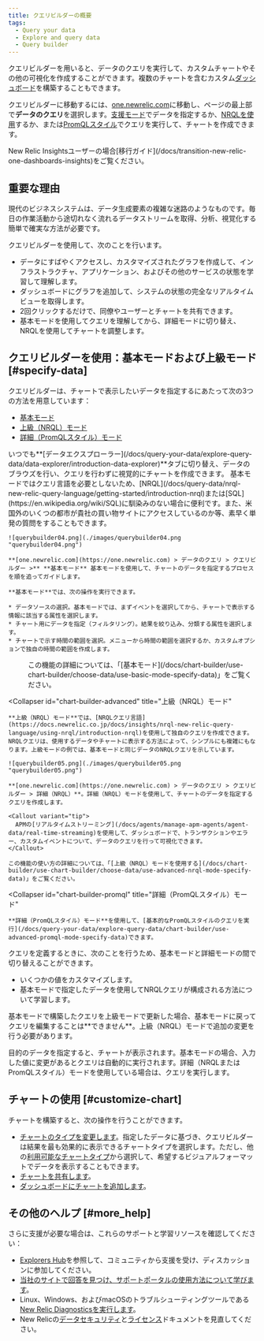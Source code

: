 ```yaml
---
title: クエリビルダーの概要
tags:
  - Query your data
  - Explore and query data
  - Query builder
---
```


クエリビルダーを用いると、データのクエリを実行して、カスタムチャートやその他の可視化を作成することができます。複数のチャートを含むカスタム[ダッシュボード](/docs/dashboards/manage-your-dashboard/manage-your-dashboard#dash-create-chart)を構築することもできます。

クエリビルダーに移動するには、[one.newrelic.com](https://one.newrelic.com)に移動し、ページの最上部で**データのクエリ**を選択します。[支援モード](/docs/chart-builder/use-chart-builder/choose-data/use-basic-mode-specify-data)でデータを指定するか、[NRQLを使用](/docs/chart-builder/use-chart-builder/choose-data/use-advanced-nrql-mode-specify-data)するか、または[PromQLスタイル](/docs/query-your-data/explore-query-data/chart-builder/use-advanced-promql-mode-specify-data)でクエリを実行して、チャートを作成できます。

<Callout variant="important">
  New Relic Insightsユーザーの場合[移行ガイド](/docs/transition-new-relic-one-dashboards-insights)をご覧ください。
</Callout>

## 重要な理由

現代のビジネスシステムは、データ生成要素の複雑な迷路のようなものです。毎日の作業活動から途切れなく流れるデータストリームを取得、分析、視覚化する簡単で確実な方法が必要です。

クエリビルダーを使用して、次のことを行います。

* データにすばやくアクセスし、カスタマイズされたグラフを作成して、インフラストラクチャ、アプリケーション、およびその他のサービスの状態を学習して理解します。
* ダッシュボードにグラフを追加して、システムの状態の完全なリアルタイムビューを取得します。
* 2回クリックするだけで、同僚やユーザーとチャートを共有できます。
* 基本モードを使用してクエリを理解してから、詳細モードに切り替え、NRQLを使用してチャートを調整します。

## クエリビルダーを使用：基本モードおよび上級モード [#specify-data]

クエリビルダーは、チャートで表示したいデータを指定するにあたって次の3つの方法を用意しています：

* [基本モード](/docs/chart-builder/use-chart-builder/choose-data/use-basic-mode-specify-data)
* [上級（NRQL）モード](/docs/chart-builder/use-chart-builder/choose-data/use-advanced-nrql-mode-specify-data)
* [詳細（PromQLスタイル）モード](#chart-builder-promql)

<Callout variant="tip">
  いつでも**[データエクスプローラー](/docs/query-your-data/explore-query-data/data-explorer/introduction-data-explorer)**タブに切り替え、データのブラウズを行い、クエリを行わずに視覚的にチャートを作成できます。
</Callout>

<CollapserGroup>
  <Collapser
    id="chart-builder-basic"
    title="基本モード"
  >
    基本モードではクエリ言語を必要としないため、[NRQL](/docs/query-data/nrql-new-relic-query-language/getting-started/introduction-nrql)または[SQL](https://en.wikipedia.org/wiki/SQL)に馴染みのない場合に便利です。また、米国外のいくつの都市が貴社の買い物サイトにアクセスしているのか等、素早く単発の質問をすることもできます。

    ![querybuilder04.png](./images/querybuilder04.png "querybuilder04.png")

    **[one.newrelic.com](https://one.newrelic.com) > データのクエリ > クエリビルダー >** **基本モード** 基本モードを使用して、チャートのデータを指定するプロセスを順を追ってガイドします。

    **基本モード**では、次の操作を実行できます。

    * データソースの選択。基本モードでは、まずイベントを選択してから、チャートで表示する情報に該当する属性を選択します。
    * チャート用にデータを指定（フィルタリング）。結果を絞り込み、分類する属性を選択します。
    * チャートで示す時間の範囲を選択。メニューから時間の範囲を選択するか、カスタムオプションで独自の時間の範囲を作成します。
  </Collapser>

  <dd>
    この機能の詳細については、「[基本モード](/docs/chart-builder/use-chart-builder/choose-data/use-basic-mode-specify-data)」をご覧ください。
  </dd>

  <Collapser
    id="chart-builder-advanced"
    title="上級（NRQL）モード"
  >
    **上級（NRQL）モード**では、[NRQLクエリ言語](https://docs.newrelic.co.jp/docs/insights/nrql-new-relic-query-language/using-nrql/introduction-nrql)を使用して独自のクエリを作成できます。NRQLクエリは、使用するデータやチャートに表示する方法によって、シンプルにも複雑にもなります。上級モードの例では、基本モードと同じデータのNRQLクエリを示しています。

    ![querybuilder05.png](./images/querybuilder05.png "querybuilder05.png")

    **[one.newrelic.com](https://one.newrelic.com) > データのクエリ > クエリビルダー > 詳細（NRQL）**。詳細（NRQL）モードを使用して、チャートのデータを指定するクエリを作成します。

    <Callout variant="tip">
      APMの[リアルタイムストリーミング](/docs/agents/manage-apm-agents/agent-data/real-time-streaming)を使用して、ダッシュボードで、トランザクションやエラー、カスタムイベントについて、データのクエリを行って可視化できます。
    </Callout>

    この機能の使い方の詳細については、「[上級（NRQL）モードを使用する](/docs/chart-builder/use-chart-builder/choose-data/use-advanced-nrql-mode-specify-data)」をご覧ください。
  </Collapser>

  <Collapser
    id="chart-builder-promql"
    title="詳細（PromQLスタイル）モード"
  >
    **詳細（PromQLスタイル）モード**を使用して、[基本的なPromQLスタイルのクエリを実行](/docs/query-your-data/explore-query-data/chart-builder/use-advanced-promql-mode-specify-data)できます。
  </Collapser>
</CollapserGroup>

クエリを定義するときに、次のことを行うため、基本モードと詳細モードの間で切り替えることができます。

* いくつかの値をカスタマイズします。
* 基本モードで指定したデータを使用してNRQLクエリが構成される方法について学習します。

<Callout variant="important">
  基本モードで構築したクエリを上級モードで更新した場合、基本モードに戻ってクエリを編集することは**できません**。上級（NRQL）モードで追加の変更を行う必要があります。
</Callout>

目的のデータを指定すると、チャートが表示されます。基本モードの場合、入力した値に変更があるとクエリは自動的に実行されます。詳細（NRQLまたはPromQLスタイル）モードを使用している場合は、クエリを実行します。

## チャートの使用 [#customize-chart]

チャートを構築すると、次の操作を行うことができます。

* [チャートのタイプを変更します](/docs/chart-builder/use-chart-builder/use-charts/use-your-charts#change-appearance)。指定したデータに基づき、クエリビルダーは結果を最も効果的に表示できるチャートタイプを選択します。ただし、他の[利用可能なチャートタイプ](/docs/insights/use-insights-ui/manage-dashboards/insights-chart-types)から選択して、希望するビジュアルフォーマットでデータを表示することもできます。
* [チャートを共有します](/docs/chart-builder/use-chart-builder/use-charts/use-your-charts#share-charts)。
* [ダッシュボードにチャートを追加します](/docs/chart-builder/use-chart-builder/use-charts/use-your-charts#add-to-dashboard)。

## その他のヘルプ [#more_help]

さらに支援が必要な場合は、これらのサポートと学習リソースを確認してください：

* [Explorers Hub](https://discuss.newrelic.com/)を参照して、コミュニティから支援を受け、ディスカッションに参加してください。
* [当社のサイトで回答を見つけ、サポートポータルの使用方法について学びます](/docs/using-new-relic/welcome-new-relic/get-started/find-help-use-support-portal)。
* Linux、Windows、およびmacOSのトラブルシューティングツールである[New Relic Diagnosticsを実行します](/docs/using-new-relic/cross-product-functions/troubleshooting/new-relic-diagnostics)。
* New Relicの[データセキュリティ](/docs/security)と[ライセンス](/docs/licenses)ドキュメントを見直してください。

